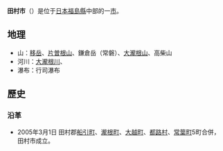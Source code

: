 {{distinguish|田村郡}}
{{日本都市|
自治體名=田村市|
圖像=[[File:Japan_National_Route_288_2012W021_Jan09_02.JPG|240px]]|
圖像說明=[[大鷹鳥谷山標準授時電波發信站|大鷹鳥谷山標準授時電波發信站]]設立紀念塔|
市章=|
日文原名=田村市|
平假名=たむらし|
羅馬字拼音=Tamura-shi|
都道府縣=福島縣|
支廳=|
編號=07211-7|
面積=458.3|
邊界未定=|
人口=42,411|
統計時間=2007年7月1日|
自治體=[[郡山市|郡山市]]、[[二本松市|二本松市]]、[[三春町|三春町]]、<br />[[小野町|小野町]]、[[磐城市|磐城市]]、[[大熊町|大熊町]]、<br />[[川内村|川内村]]、[[浪江町|浪江町]]、[[葛尾村|葛尾村]]|
樹=橡樹|
花=杜鵑|
其他象徵物=|
其他象徵=|
郵遞區號=963-4393|
所在地=田村市船引町船引字馬場川原20番地|
電話號碼=247-82-1111|
外部連結=http://www.city.tamura.lg.jp/index.jsp|
經度=|
緯度=|
地圖=|
註記=|
}}
'''田村市'''（{{jpn|j=田村市|hg=たむらし|rm=Tamura shi|f=y}}）是位于[[日本|日本]][[福島縣|福島縣]]中部的一[[市|市]]。

==地理==
*山：[[移岳|移岳]]、[[片曽根山|片曽根山]]、鎌倉岳（常磐）、[[大瀧根山|大瀧根山]]、高柴山
*河川：[[大瀧根川|大瀧根川]]、
*瀑布：行司瀑布 

==歷史==
===沿革===
*2005年3月1日 田村郡[[船引町|船引町]]、[[瀧根町|瀧根町]]、[[大越町|大越町]]、[[都路村|都路村]]、[[常葉町|常葉町]]5町合併，田村市成立。
{{福島縣}}{{Authority control}}
